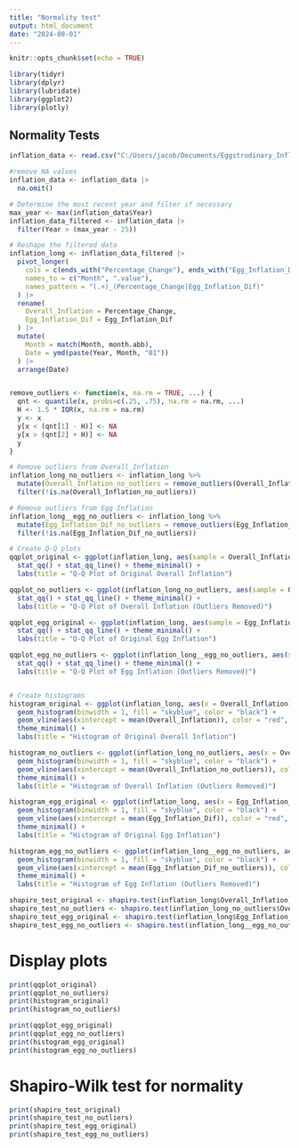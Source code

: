 ```yaml
---
title: "Normality test"
output: html_document
date: "2024-08-01"
---
```


```r
knitr::opts_chunk$set(echo = TRUE)

library(tidyr)
library(dplyr)
library(lubridate)
library(ggplot2)
library(plotly)
```

## Normality Tests

```r
inflation_data <- read.csv("C:/Users/jacob/Documents/Eggstrodinary_Inflation/Data/City_Inflation_Differences.csv") 

#remove NA values
inflation_data <- inflation_data |>
  na.omit()

# Determine the most recent year and filter if necessary
max_year <- max(inflation_data$Year)
inflation_data_filtered <- inflation_data |>
  filter(Year > (max_year - 25))

# Reshape the filtered data
inflation_long <- inflation_data_filtered |>
  pivot_longer(
    cols = c(ends_with("Percentage_Change"), ends_with("Egg_Inflation_Dif")),
    names_to = c("Month", ".value"),
    names_pattern = "(.+)_(Percentage_Change|Egg_Inflation_Dif)"
  ) |>
  rename(
    Overall_Inflation = Percentage_Change,
    Egg_Inflation_Dif = Egg_Inflation_Dif
  ) |>
  mutate(
    Month = match(Month, month.abb),
    Date = ymd(paste(Year, Month, "01"))
  ) |>
  arrange(Date)


remove_outliers <- function(x, na.rm = TRUE, ...) {
  qnt <- quantile(x, probs=c(.25, .75), na.rm = na.rm, ...)
  H <- 1.5 * IQR(x, na.rm = na.rm)
  y <- x
  y[x < (qnt[1] - H)] <- NA
  y[x > (qnt[2] + H)] <- NA
  y
}

# Remove outliers from Overall_Inflation
inflation_long_no_outliers <- inflation_long %>%
  mutate(Overall_Inflation_no_outliers = remove_outliers(Overall_Inflation)) %>%
  filter(!is.na(Overall_Inflation_no_outliers))

# Remove outliers from Egg Inflation
inflation_long__egg_no_outliers <- inflation_long %>%
  mutate(Egg_Inflation_Dif_no_outliers = remove_outliers(Egg_Inflation_Dif)) %>%
  filter(!is.na(Egg_Inflation_Dif_no_outliers))

# Create Q-Q plots
qqplot_original <- ggplot(inflation_long, aes(sample = Overall_Inflation)) +
  stat_qq() + stat_qq_line() + theme_minimal() +
  labs(title = "Q-Q Plot of Original Overall Inflation")

qqplot_no_outliers <- ggplot(inflation_long_no_outliers, aes(sample = Overall_Inflation_no_outliers)) +
  stat_qq() + stat_qq_line() + theme_minimal() +
  labs(title = "Q-Q Plot of Overall Inflation (Outliers Removed)")

qqplot_egg_original <- ggplot(inflation_long, aes(sample = Egg_Inflation_Dif)) +
  stat_qq() + stat_qq_line() + theme_minimal() +
  labs(title = "Q-Q Plot of Original Egg Inflation")

qqplot_egg_no_outliers <- ggplot(inflation_long__egg_no_outliers, aes(sample = Egg_Inflation_Dif_no_outliers)) +
  stat_qq() + stat_qq_line() + theme_minimal() +
  labs(title = "Q-Q Plot of Egg Inflation (Outliers Removed)")


# Create histograms
histogram_original <- ggplot(inflation_long, aes(x = Overall_Inflation)) +
  geom_histogram(binwidth = 1, fill = "skyblue", color = "black") +
  geom_vline(aes(xintercept = mean(Overall_Inflation)), color = "red", linetype = "dashed", size = 1) +
  theme_minimal() +
  labs(title = "Histogram of Original Overall Inflation")

histogram_no_outliers <- ggplot(inflation_long_no_outliers, aes(x = Overall_Inflation_no_outliers)) +
  geom_histogram(binwidth = 1, fill = "skyblue", color = "black") +
  geom_vline(aes(xintercept = mean(Overall_Inflation_no_outliers)), color = "red", linetype = "dashed", size = 1) +
  theme_minimal() +
  labs(title = "Histogram of Overall Inflation (Outliers Removed)")

histogram_egg_original <- ggplot(inflation_long, aes(x = Egg_Inflation_Dif)) +
  geom_histogram(binwidth = 1, fill = "skyblue", color = "black") +
  geom_vline(aes(xintercept = mean(Egg_Inflation_Dif)), color = "red", linetype = "dashed", size = 1) +
  theme_minimal() +
  labs(title = "Histogram of Original Egg Inflation")

histogram_egg_no_outliers <- ggplot(inflation_long__egg_no_outliers, aes(x = Egg_Inflation_Dif_no_outliers)) +
  geom_histogram(binwidth = 1, fill = "skyblue", color = "black") +
  geom_vline(aes(xintercept = mean(Egg_Inflation_Dif_no_outliers)), color = "red", linetype = "dashed", size = 1) +
  theme_minimal() +
  labs(title = "Histogram of Egg Inflation (Outliers Removed)")

shapiro_test_original <- shapiro.test(inflation_long$Overall_Inflation)
shapiro_test_no_outliers <- shapiro.test(inflation_long_no_outliers$Overall_Inflation_no_outliers)
shapiro_test_egg_original <- shapiro.test(inflation_long$Egg_Inflation_Dif)
shapiro_test_egg_no_outliers <- shapiro.test(inflation_long__egg_no_outliers$Egg_Inflation_Dif_no_outliers)

```

# Display plots

```r
print(qqplot_original)
print(qqplot_no_outliers)
print(histogram_original)
print(histogram_no_outliers)

print(qqplot_egg_original)
print(qqplot_egg_no_outliers)
print(histogram_egg_original)
print(histogram_egg_no_outliers)
```

# Shapiro-Wilk test for normality

```r
print(shapiro_test_original)
print(shapiro_test_no_outliers)
print(shapiro_test_egg_original)
print(shapiro_test_egg_no_outliers)
```
